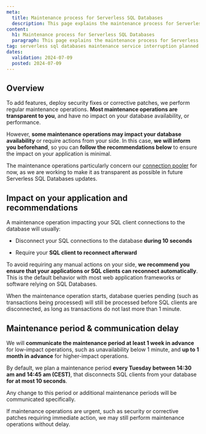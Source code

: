 ```yaml
---
meta:
  title: Maintenance process for Serverless SQL Databases
  description: This page explains the maintenance process for Serverless SQL Databases and its potential impact on your applications
content:
  h1: Maintenance process for Serverless SQL Databases
  paragraph: This page explains the maintenance process for Serverless SQL Databases and its potential impact on your applications
tag: serverless sql databases maintenance service interruption planned operation
dates:
  validation: 2024-07-09
  posted: 2024-07-09
---
```


## Overview

To add features, deploy security fixes or corrective patches, we perform regular maintenance operations. **Most maintenance operations are transparent to you**, and have no impact on your database availability, or performance.

However, **some maintenance operations may impact your database availability** or require actions from your side. In this case, **we will inform you beforehand**, so you can **follow the recommendations below** to ensure the impact on your application is minimal.

The maintenance operations particularly concern our [connection pooler](/serverless/sql-databases/reference-content/serverless-sql-databases-overview/) for now, as we are working to make it as transparent as possible in future Serverless SQL Databases updates.

## Impact on your application and recommendations

A maintenance operation impacting your SQL client connections to the database will usually:

- Disconnect your SQL connections to the database **during 10 seconds**

- Require your **SQL client to reconnect afterward**

To avoid requiring any manual actions on your side, **we recommend you ensure that your applications or SQL clients can reconnect automatically**. This is the default behavior with most web application frameworks or software relying on SQL Databases.

<Message type="note">
When the maintenance operation starts, database queries pending (such as transactions being processed) will still be processed before SQL clients are disconnected, as long as transactions do not last more than 1 minute.
</Message>

## Maintenance period & communication delay

We will **communicate the maintenance period at least 1 week in advance** for low-impact operations, such as unavailability below 1 minute, and **up to 1 month in advance** for higher-impact operations.

By default, we plan a maintenance period **every Tuesday between 14:30 am and 14:45 am (CEST)**, that disconnects SQL clients from your database **for at most 10 seconds**.

Any change to this period or additional maintenance periods will be communicated specifically. 

<Message type="note">
If maintenance operations are urgent, such as security or corrective patches requiring immediate action, we may still perform maintenance operations without delay.
</Message>
